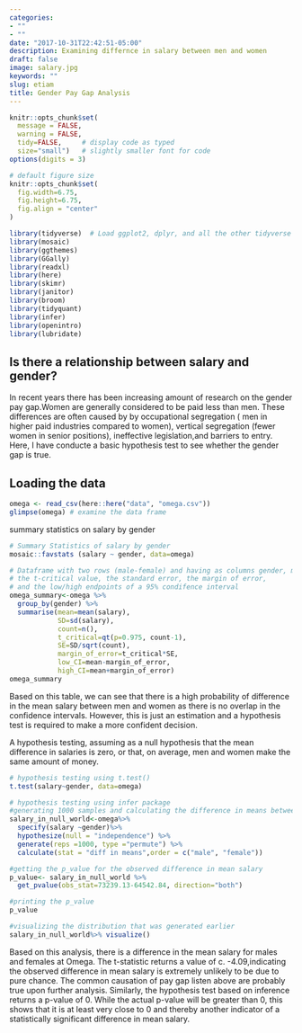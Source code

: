 ```yaml
---
categories:
- ""
- ""
date: "2017-10-31T22:42:51-05:00"
description: Examining differnce in salary between men and women
draft: false
image: salary.jpg
keywords: ""
slug: etiam
title: Gender Pay Gap Analysis
---
```


```r
knitr::opts_chunk$set(
  message = FALSE, 
  warning = FALSE, 
  tidy=FALSE,     # display code as typed
  size="small")   # slightly smaller font for code
options(digits = 3)

# default figure size
knitr::opts_chunk$set(
  fig.width=6.75, 
  fig.height=6.75,
  fig.align = "center"
)
```


```r
library(tidyverse)  # Load ggplot2, dplyr, and all the other tidyverse packages
library(mosaic)
library(ggthemes)
library(GGally)
library(readxl)
library(here)
library(skimr)
library(janitor)
library(broom)
library(tidyquant)
library(infer)
library(openintro)
library(lubridate)
```
## Is there a relationship between salary and gender?

In recent years there has been increasing amount of research on the gender pay gap.Women are generally considered to be paid less than men. These differences are often caused by by occupational segregation ( men in higher paid industries compared to women), vertical segregation (fewer women in senior positions), ineffective legislation,and barriers to entry. Here, I have conducte a basic hypothesis test to see whether the gender gap is true. 

## Loading the data


```r
omega <- read_csv(here::here("data", "omega.csv"))
glimpse(omega) # examine the data frame
```

 

summary statistics on salary by gender

```r
# Summary Statistics of salary by gender
mosaic::favstats (salary ~ gender, data=omega)

# Dataframe with two rows (male-female) and having as columns gender, mean, SD, sample size, 
# the t-critical value, the standard error, the margin of error, 
# and the low/high endpoints of a 95% condifence interval
omega_summary<-omega %>% 
  group_by(gender) %>% 
  summarise(mean=mean(salary),
            SD=sd(salary),
            count=n(),
            t_critical=qt(p=0.975, count-1),
            SE=SD/sqrt(count),
            margin_of_error=t_critical*SE,
            low_CI=mean-margin_of_error,
            high_CI=mean+margin_of_error)
omega_summary

```


Based on this table, we can see that there is a high probability of difference in the mean salary between men and women as there is no overlap in the confidence intervals. However, this is just an estimation and a hypothesis test is required to make a more confident decision.  



A hypothesis testing, assuming as a null hypothesis that the mean difference in salaries is zero, or that, on average, men and women make the same amount of money. 

```r
# hypothesis testing using t.test() 
t.test(salary~gender, data=omega)

# hypothesis testing using infer package
#generating 1000 samples and calculating the difference in means between male and female salaries
salary_in_null_world<-omega%>% 
  specify(salary ~gender)%>%
  hypothesize(null = "independence") %>%
  generate(reps =1000, type ="permute") %>% 
  calculate(stat = "diff in means",order = c("male", "female")) 

#getting the p_value for the observed difference in mean salary 
p_value<- salary_in_null_world %>% 
  get_pvalue(obs_stat=73239.13-64542.84, direction="both")

#printing the p_value
p_value

#visualizing the distribution that was generated earlier 
salary_in_null_world%>% visualize()

```



Based on this analysis, there is a difference in the mean salary for males and females at Omega. The t-statistic returns a value of c. -4.09,indicating the observed difference in mean salary is extremely unlikely to be due to pure chance. The common causation of pay gap listen above are probably true upon further analysis. Similarly, the hypothesis test based on inference returns a p-value of 0. While the actual p-value will be greater than 0, this shows that it is at least very close to 0 and thereby another indicator of a statistically significant difference in mean salary. 
